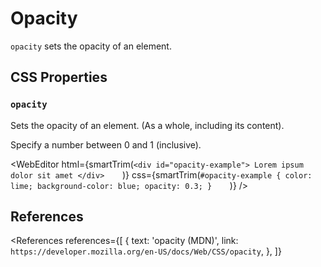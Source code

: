 
# Opacity

`opacity` sets the opacity of an element.

## CSS Properties

### `opacity`

Sets the opacity of an element. (As a whole, including its content).

Specify a number between 0 and 1 (inclusive).

<WebEditor
  html={smartTrim(`
    <div id="opacity-example">
      Lorem ipsum dolor sit amet
    </div>    
  `)}
  css={smartTrim(`
    #opacity-example {
      color: lime;
      background-color: blue;
      opacity: 0.3;
    }    
  `)}
/>

## References

<References
  references={[
    {
      text: 'opacity (MDN)',
      link: `https://developer.mozilla.org/en-US/docs/Web/CSS/opacity`,
    },
  ]}
></References>
